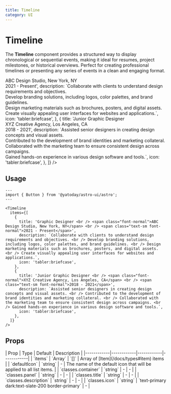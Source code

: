 ```yaml
---
title: Timeline
category: UI
---
```


# Timeline

The **Timeline** component provides a structured way to display chronological or sequential events, making it ideal for resumes, project milestones, or historical overviews.
Perfect for creating professional timelines or presenting any series of events in a clean and engaging format.



<Demo title="">
  <Timeline
    items={[
      {
        title: 'Graphic Designer <br /> <span class="font-normal">ABC Design Studio, New York, NY</span> <br /> <span class="text-sm font-normal">2021 - Present</span>',
        description: `Collaborate with clients to understand design requirements and objectives. <br /> Develop branding solutions, including logos, color palettes, and brand guidelines. <br /> Design marketing materials such as brochures, posters, and digital assets. <br /> Create visually appealing user interfaces for websites and applications.`,
        icon: 'tabler:briefcase',
      },
      {
        title: 'Junior Graphic Designer <br /> <span class="font-normal">XYZ Creative Agency, Los Angeles, CA</span> <br /> <span class="text-sm font-normal">2018 - 2021</span>',
        description: `Assisted senior designers in creating design concepts and visual assets. <br /> Contributed to the development of brand identities and marketing collateral. <br /> Collaborated with the marketing team to ensure consistent design across campaigns. <br /> Gained hands-on experience in various design software and tools.`,
        icon: 'tabler:briefcase',
      },
    ]}
  />
</Demo>


## Usage


```astro
---
import { Button } from '@yatoday/astro-ui/astro';
---

<Timeline
  items={[
    {
      title: 'Graphic Designer <br /> <span class="font-normal">ABC Design Studio, New York, NY</span> <br /> <span class="text-sm font-normal">2021 - Present</span>',
      description: `Collaborate with clients to understand design requirements and objectives. <br /> Develop branding solutions, including logos, color palettes, and brand guidelines. <br /> Design marketing materials such as brochures, posters, and digital assets. <br /> Create visually appealing user interfaces for websites and applications.`,
      icon: 'tabler:briefcase',
    },
    {
      title: 'Junior Graphic Designer <br /> <span class="font-normal">XYZ Creative Agency, Los Angeles, CA</span> <br /> <span class="text-sm font-normal">2018 - 2021</span>',
      description: `Assisted senior designers in creating design concepts and visual assets. <br /> Contributed to the development of brand identities and marketing collateral. <br /> Collaborated with the marketing team to ensure consistent design across campaigns. <br /> Gained hands-on experience in various design software and tools.`,
      icon: 'tabler:briefcase',
    },
  ]}
/>
```

## Props

<div className="overflow-x-auto">
  <div className="min-w-xl">
    | Prop | Type | Default | Description |
    |------------|------------|------------|------------| 
    | `items` | `Array` | `[]` | Array of [Item](/docs/types#item) items |
    | `defaultIcon` | `string` | - | The name of the default icon that will be applied to all list items. |
    | `classes.container` | `string` | - | - |
    | `classes.panel` | `string` | - | - |
    | `classes.title` | `string` | - | - |
    | `classes.description` | `string` | - | - |
    | `classes.icon` | `string` | `text-primary dark:text-slate-200 border-primary` | - |
  </div>
</div>
